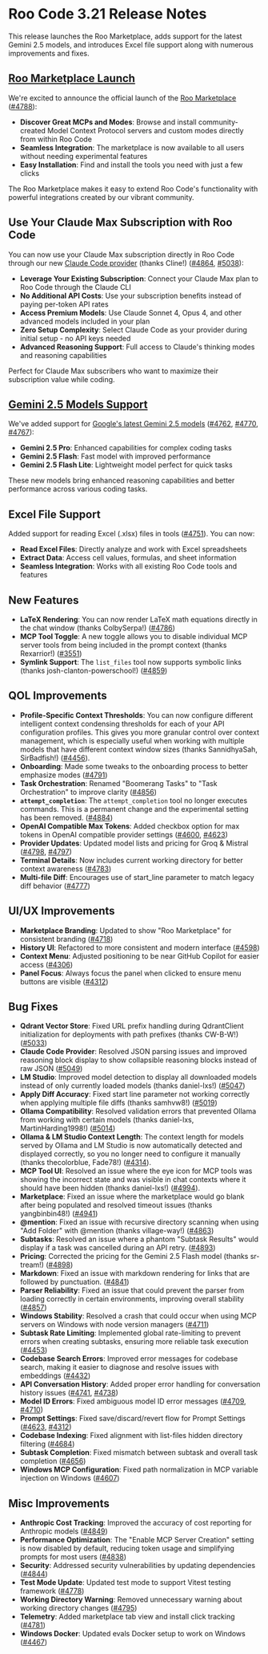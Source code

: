 # Roo Code 3.21 Release Notes

This release launches the Roo Marketplace, adds support for the latest Gemini 2.5 models, and introduces Excel file support along with numerous improvements and fixes.

## [Roo Marketplace Launch](/features/marketplace)

We're excited to announce the official launch of the [Roo Marketplace](/features/marketplace) ([#4788](https://github.com/RooCodeInc/Roo-Code/pull/4788)):

- **Discover Great MCPs and Modes**: Browse and install community-created Model Context Protocol servers and custom modes directly from within Roo Code
- **Seamless Integration**: The marketplace is now available to all users without needing experimental features
- **Easy Installation**: Find and install the tools you need with just a few clicks

The Roo Marketplace makes it easy to extend Roo Code's functionality with powerful integrations created by our vibrant community.

## Use Your Claude Max Subscription with Roo Code

You can now use your Claude Max subscription directly in Roo Code through our new [Claude Code provider](/providers/claude-code) (thanks Cline!) ([#4864](https://github.com/RooCodeInc/Roo-Code/pull/4864), [#5038](https://github.com/RooCodeInc/Roo-Code/pull/5038)):

- **Leverage Your Existing Subscription**: Connect your Claude Max plan to Roo Code through the Claude CLI
- **No Additional API Costs**: Use your subscription benefits instead of paying per-token API rates
- **Access Premium Models**: Use Claude Sonnet 4, Opus 4, and other advanced models included in your plan
- **Zero Setup Complexity**: Select Claude Code as your provider during initial setup - no API keys needed
- **Advanced Reasoning Support**: Full access to Claude's thinking modes and reasoning capabilities

Perfect for Claude Max subscribers who want to maximize their subscription value while coding.

## [Gemini 2.5 Models Support](https://blog.google/products/gemini/gemini-2-5-model-family-expands/)

We've added support for [Google's latest Gemini 2.5 models](https://blog.google/products/gemini/gemini-2-5-model-family-expands/) ([#4762](https://github.com/RooCodeInc/Roo-Code/pull/4762), [#4770](https://github.com/RooCodeInc/Roo-Code/pull/4770), [#4767](https://github.com/RooCodeInc/Roo-Code/pull/4767)):

- **Gemini 2.5 Pro**: Enhanced capabilities for complex coding tasks
- **Gemini 2.5 Flash**: Fast model with improved performance
- **Gemini 2.5 Flash Lite**: Lightweight model perfect for quick tasks

These new models bring enhanced reasoning capabilities and better performance across various coding tasks.

## Excel File Support

Added support for reading Excel (.xlsx) files in tools ([#4751](https://github.com/RooCodeInc/Roo-Code/pull/4751)). You can now:

- **Read Excel Files**: Directly analyze and work with Excel spreadsheets
- **Extract Data**: Access cell values, formulas, and sheet information
- **Seamless Integration**: Works with all existing Roo Code tools and features

## New Features

* **LaTeX Rendering**: You can now render LaTeX math equations directly in the chat window (thanks ColbySerpa!) ([#4786](https://github.com/RooCodeInc/Roo-Code/pull/4786))
* **MCP Tool Toggle**: A new toggle allows you to disable individual MCP server tools from being included in the prompt context (thanks Rexarrior!) ([#3551](https://github.com/RooCodeInc/Roo-Code/pull/3551))
* **Symlink Support**: The `list_files` tool now supports symbolic links (thanks josh-clanton-powerschool!) ([#4859](https://github.com/RooCodeInc/Roo-Code/pull/4859))

## QOL Improvements

*   **Profile-Specific Context Thresholds**: You can now configure different intelligent context condensing thresholds for each of your API configuration profiles. This gives you more granular control over context management, which is especially useful when working with multiple models that have different context window sizes (thanks SannidhyaSah, SirBadfish!) ([#4456](https://github.com/RooCodeInc/Roo-Code/pull/4456)).
* **Onboarding**: Made some tweaks to the onboarding process to better emphasize modes ([#4791](https://github.com/RooCodeInc/Roo-Code/pull/4791))
* **Task Orchestration**: Renamed "Boomerang Tasks" to "Task Orchestration" to improve clarity ([#4856](https://github.com/RooCodeInc/Roo-Code/pull/4856))
* **`attempt_completion`**: The `attempt_completion` tool no longer executes commands. This is a permanent change and the experimental setting has been removed. ([#4884](https://github.com/RooCodeInc/Roo-Code/pull/4884))
* **OpenAI Compatible Max Tokens**: Added checkbox option for max tokens in OpenAI compatible provider settings ([#4600](https://github.com/RooCodeInc/Roo-Code/pull/4600), [#4623](https://github.com/RooCodeInc/Roo-Code/pull/4623))
* **Provider Updates**: Updated model lists and pricing for Groq & Mistral ([#4798](https://github.com/RooCodeInc/Roo-Code/pull/4798), [#4797](https://github.com/RooCodeInc/Roo-Code/pull/4797))
* **Terminal Details**: Now includes current working directory for better context awareness ([#4783](https://github.com/RooCodeInc/Roo-Code/pull/4783))
* **Multi-file Diff**: Encourages use of start_line parameter to match legacy diff behavior ([#4777](https://github.com/RooCodeInc/Roo-Code/pull/4777))

## UI/UX Improvements

* **Marketplace Branding**: Updated to show "Roo Marketplace" for consistent branding ([#4718](https://github.com/RooCodeInc/Roo-Code/pull/4718))
* **History UI**: Refactored to more consistent and modern interface ([#4598](https://github.com/RooCodeInc/Roo-Code/pull/4598))
* **Context Menu**: Adjusted positioning to be near GitHub Copilot for easier access ([#4306](https://github.com/RooCodeInc/Roo-Code/pull/4306))
* **Panel Focus**: Always focus the panel when clicked to ensure menu buttons are visible ([#4312](https://github.com/RooCodeInc/Roo-Code/pull/4312))

## Bug Fixes

* **Qdrant Vector Store**: Fixed URL prefix handling during QdrantClient initialization for deployments with path prefixes (thanks CW-B-W!) ([#5033](https://github.com/RooCodeInc/Roo-Code/pull/5033))
* **Claude Code Provider**: Resolved JSON parsing issues and improved reasoning block display to show collapsible reasoning blocks instead of raw JSON ([#5049](https://github.com/RooCodeInc/Roo-Code/pull/5049))
* **LM Studio**: Improved model detection to display all downloaded models instead of only currently loaded models (thanks daniel-lxs!) ([#5047](https://github.com/RooCodeInc/Roo-Code/pull/5047))
* **Apply Diff Accuracy**: Fixed start line parameter not working correctly when applying multiple file diffs (thanks samhvw8!) ([#5019](https://github.com/RooCodeInc/Roo-Code/pull/5019))
* **Ollama Compatibility**: Resolved validation errors that prevented Ollama from working with certain models (thanks daniel-lxs, MartinHarding1998!) ([#5014](https://github.com/RooCodeInc/Roo-Code/pull/5014))
*   **Ollama & LM Studio Context Length**: The context length for models served by Ollama and LM Studio is now automatically detected and displayed correctly, so you no longer need to configure it manually (thanks thecolorblue, Fade78!) ([#4314](https://github.com/RooCodeInc/Roo-Code/pull/4314)).
*   **MCP Tool UI**: Resolved an issue where the eye icon for MCP tools was showing the incorrect state and was visible in chat contexts where it should have been hidden (thanks daniel-lxs!) ([#4994](https://github.com/RooCodeInc/Roo-Code/pull/4994)).
* **Marketplace**: Fixed an issue where the marketplace would go blank after being populated and resolved timeout issues (thanks yangbinbin48!) ([#4941](https://github.com/RooCodeInc/Roo-Code/pull/4941))
* **@mention**: Fixed an issue with recursive directory scanning when using "Add Folder" with @mention (thanks village-way!) ([#4863](https://github.com/RooCodeInc/Roo-Code/pull/4863))
* **Subtasks**: Resolved an issue where a phantom "Subtask Results" would display if a task was cancelled during an API retry. ([#4893](https://github.com/RooCodeInc/Roo-Code/pull/4893))
* **Pricing**: Corrected the pricing for the Gemini 2.5 Flash model (thanks sr-tream!) ([#4898](https://github.com/RooCodeInc/Roo-Code/pull/4898))
* **Markdown**: Fixed an issue with markdown rendering for links that are followed by punctuation. ([#4841](https://github.com/RooCodeInc/Roo-Code/pull/4841))
* **Parser Reliability**: Fixed an issue that could prevent the parser from loading correctly in certain environments, improving overall stability ([#4857](https://github.com/RooCodeInc/Roo-Code/pull/4857))
* **Windows Stability**: Resolved a crash that could occur when using MCP servers on Windows with node version managers ([#4711](https://github.com/RooCodeInc/Roo-Code/pull/4711))
* **Subtask Rate Limiting**: Implemented global rate-limiting to prevent errors when creating subtasks, ensuring more reliable task execution ([#4453](https://github.com/RooCodeInc/Roo-Code/pull/4453))
* **Codebase Search Errors**: Improved error messages for codebase search, making it easier to diagnose and resolve issues with embeddings ([#4432](https://github.com/RooCodeInc/Roo-Code/pull/4432))
* **API Conversation History**: Added proper error handling for conversation history issues ([#4741](https://github.com/RooCodeInc/Roo-Code/pull/4741), [#4738](https://github.com/RooCodeInc/Roo-Code/pull/4738))
* **Model ID Errors**: Fixed ambiguous model ID error messages ([#4709](https://github.com/RooCodeInc/Roo-Code/pull/4709), [#4710](https://github.com/RooCodeInc/Roo-Code/pull/4710))
* **Prompt Settings**: Fixed save/discard/revert flow for Prompt Settings ([#4623](https://github.com/RooCodeInc/Roo-Code/pull/4623), [#4312](https://github.com/RooCodeInc/Roo-Code/pull/4312))
* **Codebase Indexing**: Fixed alignment with list-files hidden directory filtering ([#4684](https://github.com/RooCodeInc/Roo-Code/pull/4684))
* **Subtask Completion**: Fixed mismatch between subtask and overall task completion ([#4656](https://github.com/RooCodeInc/Roo-Code/pull/4656))
* **Windows MCP Configuration**: Fixed path normalization in MCP variable injection on Windows ([#4607](https://github.com/RooCodeInc/Roo-Code/pull/4607))

## Misc Improvements

* **Anthropic Cost Tracking**: Improved the accuracy of cost reporting for Anthropic models ([#4849](https://github.com/RooCodeInc/Roo-Code/pull/4849))
* **Performance Optimization**: The "Enable MCP Server Creation" setting is now disabled by default, reducing token usage and simplifying prompts for most users ([#4838](https://github.com/RooCodeInc/Roo-Code/pull/4838))
* **Security**: Addressed security vulnerabilities by updating dependencies ([#4844](https://github.com/RooCodeInc/Roo-Code/pull/4844))
* **Test Mode Update**: Updated test mode to support Vitest testing framework ([#4778](https://github.com/RooCodeInc/Roo-Code/pull/4778))
* **Working Directory Warning**: Removed unnecessary warning about working directory changes ([#4795](https://github.com/RooCodeInc/Roo-Code/pull/4795))
* **Telemetry**: Added marketplace tab view and install click tracking ([#4781](https://github.com/RooCodeInc/Roo-Code/pull/4781))
* **Windows Docker**: Updated evals Docker setup to work on Windows ([#4467](https://github.com/RooCodeInc/Roo-Code/pull/4467))